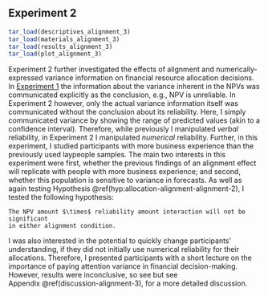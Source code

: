 ## Experiment 2 {#alignment-3}

```r
tar_load(descriptives_alignment_3)
tar_load(materials_alignment_3)
tar_load(results_alignment_3)
tar_load(plot_alignment_3)
```

Experiment 2 further investigated the effects of alignment and
numerically-expressed variance information on financial resource allocation
decisions. In [Experiment 1](#alignment-2) the information about the variance
inherent in the NPVs was communicated explicitly as the conclusion, e.g., NPV is
unreliable. In Experiment 2 however, only the actual variance information itself
was communicated without the conclusion about its reliability. Here, I simply
communicated variance by showing the range of predicted values (akin to a
confidence interval). Therefore, while previously I manipulated *verbal*
reliability, in Experiment 2 I manipulated *numerical* reliability. Further, in
this experiment, I studied participants with more business experience than the
previously used laypeople samples. The main two interests in this experiment
were first, whether the previous findings of an alignment effect will replicate
with people with more business experience; and second, whether this population
is sensitive to variance in forecasts. As well as again testing
Hypothesis \@ref(hyp:allocation-alignment-alignment-2), I tested the following
hypothesis:

``` hypothesis
The NPV amount $\times$ reliability amount interaction will not be significant
in either alignment condition.
```

I was also interested in the potential to quickly change participants'
understanding, if they did not initially use numerical reliability for their
allocations. Therefore, I presented participants with a short lecture on the
importance of paying attention variance in financial decision-making. However,
results were inconclusive, so see but see
Appendix \@ref(discussion-alignment-3), for a more detailed discussion.
